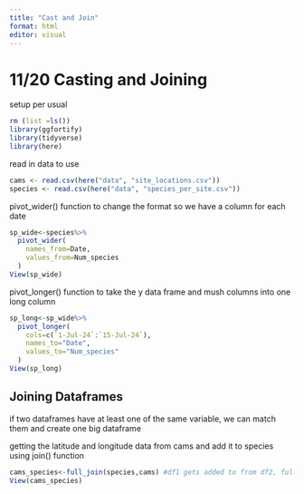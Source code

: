 ```yaml
---
title: "Cast and Join"
format: html
editor: visual
---
```


# 11/20 Casting and Joining

setup per usual

```r
rm (list =ls())
library(ggfortify)
library(tidyverse)
library(here)
```

read in data to use

```r
cams <- read.csv(here("data", "site_locations.csv"))
species <- read.csv(here("data", "species_per_site.csv"))
```

pivot_wider() function to change the format so we have a column for each date

```r
sp_wide<-species%>%
  pivot_wider(
    names_from=Date,
    values_from=Num_species
  )
View(sp_wide)
```

pivot_longer() function to take the y data frame and mush columns into one long column

```r
sp_long<-sp_wide%>%
  pivot_longer(
    cols=c(`1-Jul-24`:`15-Jul-24`),
    names_to="Date", 
    values_to="Num_species"
  )
View(sp_long)
```

## Joining Dataframes

if two dataframes have at least one of the same variable, we can match them and create one big dataframe

getting the latitude and longitude data from cams and add it to species using join() function

```r
cams_species<-full_join(species,cams) #df1 gets added to from df2, full_join(df1,df2), use "by=join_by(variable)" to assign the shared column
View(cams_species)
```
